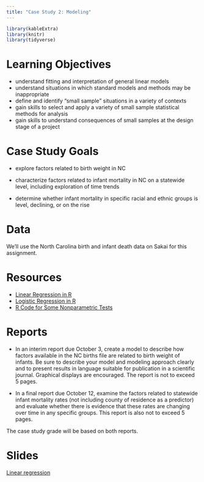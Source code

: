 ```yaml
---
title: "Case Study 2: Modeling"
---
```


```r
library(kableExtra)
library(knitr)
library(tidyverse)
```


# Learning Objectives

- understand fitting and interpretation of general linear models
- understand situations in which standard models and methods may be inappropriate
- define and identify "small sample" situations in a variety of contexts
- gain skills to select and apply a variety of small sample statistical methods for analysis
- gain skills to understand consequences of small samples at the design stage of a project


# Case Study Goals

- explore factors related to birth weight in NC

- characterize factors related to infant mortality in NC on a statewide level, including exploration of time trends 

- determine whether infant mortality in specific racial and ethnic groups is level, declining, or on the rise


# Data 

We'll use the North Carolina birth and infant death data on Sakai for this assignment.


# Resources 
- [Linear Regression in R](http://r-statistics.co/Linear-Regression.html)
- [Logistic Regression in R](https://stats.idre.ucla.edu/r/dae/logit-regression/)
- [R Code for Some Nonparametric Tests](https://www.statmethods.net/stats/nonparametric.html)
<!---
- [Exact Logistic Regression in R](https://stats.idre.ucla.edu/r/dae/exact-logistic-regression/)
--->


# Reports 

- In an interim report due October 3, create a model to describe how factors available in the NC births file are related to birth weight of infants. Be sure to describe your model and modeling approach clearly and to present results in language suitable for publication in a scientific journal. Graphical displays are encouraged. The report is not to exceed 5 pages.

- In a final report due October 12, examine the factors related to statewide infant mortality rates (not including county of residence as a predictor) and evaluate whether there is evidence that these rates are changing over time in any specific groups. This report is also not to exceed 5 pages.

The case study grade will be based on both reports.




# Slides

[Linear regression](decks/cs02_1_deck.html)
<!---
[GLM](decks/cs02_2_deck.html)
--->
